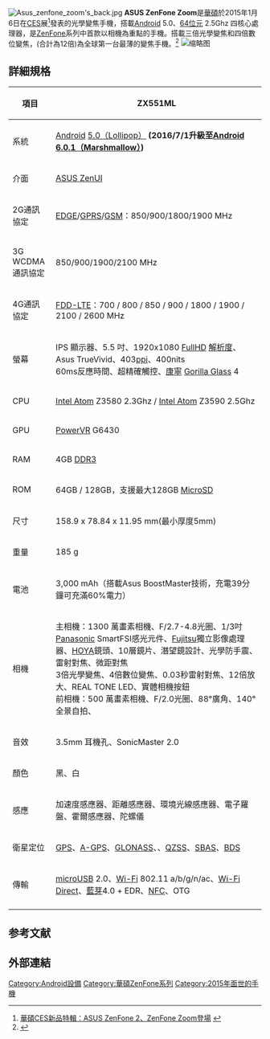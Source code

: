 {{multiple issues|
{{expert|time=2015-11-30T00:00:00+00:00}}
{{refimprove|time=2015-11-30T00:00:00+00:00}}
}}
{{Infobox Mobile
| name        	=ASUS ZenFone Zoom
| image       	=File:ASUS Zenfone-zoom.jpg
| imagesize   	= 250px
| image2      	=
| manufacturer	=[[ASUS|ASUS]]
| slogan        =史上最輕薄變焦手機
| carrier     	=
| released    	={{Start date and age|2015|01|06|df=yes}}
| available   	=
| series      	=[[ASUS_ZenFone|ASUS ZenFone]]
| related     	=[[ASUS_ZenFone_2|ASUS ZenFone 2]]
| predecessor 	= [[華碩ZenFone_4_(2014)|ASUS ZenFone 4]]<br>[[華碩ZenFone_5|ASUS ZenFone 5]]<br>[[ZenFone_6|ASUS ZenFone 6]]
| successor   	=ASUS ZenFone 3 Zoom
| status      	=
| form        	=塑膠材質，金屬機身，康寧第四代大猩猩玻璃。
| size        	={{convert|158.9|mm|in|abbr=on}} 長<br> {{convert|78.84|mm|in|abbr=on}} 寬<br>  {{convert|11.95|mm|in|abbr=on}} 最大厚度<br> {{convert|5|mm|in|abbr=on}} 最小厚度<br>
| weight        =
| networks    	=
| os          	=[[Android|Android]] 5.0至6.0
| cpu         	=[[Intel_Atom|Intel Atom]] Z3580 2.3Ghz / Z3590 2.5Ghz
| screen      	=IPS、5.5吋、403[[每英寸像素|ppi]]<br>1920x1080像素、[[康寧公司|康寧]]Gorilla Glass 4
| exterior_screen =
| input       	=[[電容式感應|電容式]][[多點觸控|多點觸控]][[觸控式螢幕|屏]]
| interior_memory =
| memory      	=4GB RAM<br>64GB / 128GB ROM
| memory_card 	=[[microSD|microSD]]，最高支援128GB
| connectivity	=[[4G|4G]]、[[Wi-Fi|Wi-Fi]] 802.11 a/b/g/n/ac、[[Wi-Fi_Direct|Wi-Fi Direct]]、[[藍芽|藍芽]]4.0 + EDR、[[近場通訊|NFC]]<br>[[GPS|GPS]]、[[A-GPS|A-GPS]]、[[GLONASS|GLONASS]]、{{link-en|GNSS|GNSS augmentation}}、[[QZSS|QZSS]]、[[SBAS|SBAS]]、[[BDS|BDS]]
| battery     	=3000[[mAh|mAh]]鋰電池(內建式)
| camera      	=1300 萬畫素相機、F2.0光圈、雙色溫[[LED|LED]]閃光燈、雷射對焦
| 2nd_camera  	=500萬畫素相機、F2.0光圈、85度廣角
| ringtone    	=
| music       	=
}}
[[File:Asus_zenfone_zoom's_back.jpg|thumb]]
'''ASUS ZenFone Zoom'''是[[華碩|華碩]]於2015年1月6日在[[CES|CES]]展<ref>[http://www.sogi.com.tw/mobile/topics/ASUS_CES_ZenFone_2 華碩CES新品特輯：ASUS ZenFone 2、ZenFone Zoom登場] {{webarchive|url=https://web.archive.org/web/20150120070433/http://www.sogi.com.tw/mobile/topics/ASUS_CES_ZenFone_2 |date=2015-01-20 }}</ref>發表的光學變焦手機，搭載[[Android|Android]] 5.0、[[64位元|64位元]] 2.5Ghz 四核心處理器，是[[ASUS_ZenFone|ZenFone]]系列中首款以相機為重點的手機。搭載三倍光學變焦和四倍數位變焦，(合計為12倍)為全球第一台最薄的變焦手機。<ref>{{Cite web |url=http://www.chinatimes.com/newspapers/20150527000367-260207 |title=羅宗惠，〈產業觀測－光學變焦 手機鏡頭新紀元〉，《中時電子報》轉載自《工商時報》，2015年5月27日 |access-date=2015年12月1日 |archive-date=2019年12月3日 |archive-url=https://web.archive.org/web/20191203003243/https://www.chinatimes.com/newspapers/20150527000367-260207 |dead-url=no }}</ref>
[[File:Asus_zen_fone_zoom-蓮葉.jpg|缩略图]]

== 詳細規格 ==
{| class="wikitable" style="text-align:center;"
|-
! 項目 !! ZX551ML
|-
| 系統 || [[Android|Android]] [[Android歷史版本|5.0（Lollipop）]] '''(2016/7/1升級至[[Android|Android]] [[Android歷史版本|6.0.1（Marshmallow）]])'''
|-
| 介面 || [[ASUS_ZenUI|ASUS ZenUI]]
|-
| 2G通訊協定 || [[EDGE|EDGE]]/[[GPRS|GPRS]]/[[GSM|GSM]]：850/900/1800/1900 MHz
|-
| 3G WCDMA<br>通訊協定 || 850/900/1900/2100 MHz
|-
| 4G通訊協定 || [[長期演進技術|FDD-LTE]]：700 / 800 / 850 / 900 / 1800 / 1900 / 2100 / 2600 MHz
|-
| 螢幕 || IPS 顯示器、5.5 吋、1920x1080 [[1080p|FullHD]] [[解析度|解析度]]、Asus TrueVivid、403[[每英寸點數|ppi]]、400nits<br>60ms反應時間、超精確觸控、[[康寧公司|康寧]] [[大猩猩玻璃|Gorilla Glass]] 4
|-
| CPU || [[Intel_Atom|Intel Atom]] Z3580 2.3Ghz / [[Intel_Atom|Intel Atom]] Z3590 2.5Ghz
|-
| GPU || [[PowerVR|PowerVR]] G6430
|-
| RAM || 4GB [[DDR3|DDR3]]
|-
| ROM || 64GB / 128GB，支援最大128GB [[MicroSD|MicroSD]]
|-
| 尺寸 || 158.9 x 78.84 x 11.95 mm(最小厚度5mm)
|-
| 重量 || 185 g
|-
| 電池 || 3,000 mAh（搭載Asus BoostMaster技術，充電39分鐘可充滿60%電力）
|-
| 相機 ||
主相機：1300 萬畫素相機、F/2.7-4.8光圈、1/3吋 [[Panasonic|Panasonic]] SmartFSI感光元件、[[Fujitsu|Fujitsu]]獨立影像處理器、[[HOYA|HOYA]]鏡頭、10層鏡片、潛望鏡設計、光學防手震、雷射對焦、微距對焦<br>
3倍光學變焦、4倍數位變焦、0.03秒雷射對焦、12倍放大、REAL TONE LED、實體相機按鈕<br>
前相機：500 萬畫素相機、F/2.0光圈、88°廣角、140°全景自拍、<br>
|-
| 音效 || 3.5mm 耳機孔、SonicMaster 2.0
|-
| 顏色 ||黑、白
|-
| 感應 || 加速度感應器、距離感應器、環境光線感應器、電子羅盤、霍爾感應器、陀螺儀
|-
| 衛星定位 || [[GPS|GPS]]、[[A-GPS|A-GPS]]、[[格洛納斯系統|GLONASS]]、{{link-en|GNSS|GNSS augmentation}}、[[QZSS|QZSS]]、[[SBAS|SBAS]]、[[BDS|BDS]]
|-
| 傳輸 || [[microUSB|microUSB]] 2.0、[[Wi-Fi|Wi-Fi]] 802.11 a/b/g/n/ac、[[Wi-Fi_Direct|Wi-Fi Direct]]、[[藍芽|藍芽]]4.0 + EDR、[[近場通訊|NFC]]、OTG
|-
|}

== 参考文献 ==
{{Reflist}}

== 外部連結 ==

{{Asus}}

[[Category:Android設備|Category:Android設備]]
[[Category:華碩ZenFone系列|Category:華碩ZenFone系列]]
[[Category:2015年面世的手機|Category:2015年面世的手機]]
